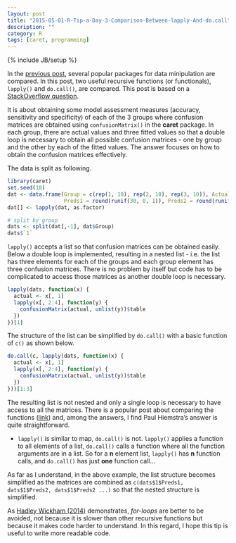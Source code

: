 ```yaml
---
layout: post
title: "2015-05-01-R-Tip-a-Day-3-Comparison-Between-lapply-And-do.call"
description: ""
category: R
tags: [caret, programming]
---
```

{% include JB/setup %}

In the [previous post](http://jaehyeon-kim.github.io/r/2015/04/25/R-Tip-a-Day-2-Comparison-Packages-for-Data-Manipulation/), several popular packages for data minipulation are compared. In this post, two useful recursive functions (or functionals), `lapply()` and `do.call()`, are compared. This post is based on a [StackOverflow question](http://stackoverflow.com/questions/29902946/apply-confusionmatrix-to-elements-of-a-split-list-in-r/29904689#29904689).

It is about obtaining some model assessment measures (accuracy, sensitivity and specificity) of each of the 3 groups where confusion matrices are obtained using `confusionMatrix()` in the **caret** package. In each group, there are actual values and three fitted values so that a double loop is necessary to obtain all possible confusion matrices - one by group and the other by each of the fitted values. The answer focuses on how to obtain the confusion matrices effectively.

The data is split as following.

```r
library(caret)
set.seed(10)
dat <- data.frame(Group = c(rep(1, 10), rep(2, 10), rep(3, 10)), Actual = round(runif(30, 0, 1)),
                  Preds1 = round(runif(30, 0, 1)), Preds2 = round(runif(30, 0, 1)), Preds3 = round(runif(30, 0, 1)))
dat[] <- lapply(dat, as.factor)

# split by group
dats <- split(dat[,-1], dat$Group)
dats$`1`
```

`lapply()` accepts a list so that confusion matrices can be obtained easily. Below a double loop is implemented, resulting in a nested list - i.e. the list has three elements for each of the groups and each group element has three confusion matrices. There is no problem by itself but code has to be complicated to access those matrices as another double loop is necessary.

```r
lapply(dats, function(x) {
  actual <- x[, 1]
  lapply(x[, 2:4], function(y) {
    confusionMatrix(actual, unlist(y))$table
  })
})[1]
```

The structure of the list can be simplified by `do.call()` with a basic function of `c()` as shown below.

```r
do.call(c, lapply(dats, function(x) {
  actual <- x[, 1]
  lapply(x[, 2:4], function(y) {
    confusionMatrix(actual, unlist(y))$table
  })
}))[1:3]
```

The resulting list is not nested and only a single loop is necessary to have access to all the matrices. There is a popular post about comparing the functions ([link](http://stackoverflow.com/questions/10801750/whats-the-difference-between-lapply-and-do-call-in-r)) and, among the answers, I find Paul Hiemstra's answer is quite straightforward.

+ `lapply()` is similar to map, `do.call()` is not. `lapply()` applies a function to all elements of a list, `do.call()` calls a function where all the function arguments are in a list. So for a **n** element list, `lapply()` has **n** function calls, and `do.call()` has just **one** function call...

As far as I understand, in the above example, the list structure becomes simplified as the matrices are combined as `c(dats$1$Preds1, dats$1$Preds2, dats$1$Preds2 ...)` so that the nested structure is simplified.

As [Hadley Wickham (2014)](https://www.crcpress.com/product/isbn/9781466586963) demonstrates, *for-loops* are better to be avoided, not because it is slower than other recursive functions but because it makes code harder to understand. In this regard, I hope this tip is useful to write more readable code.

